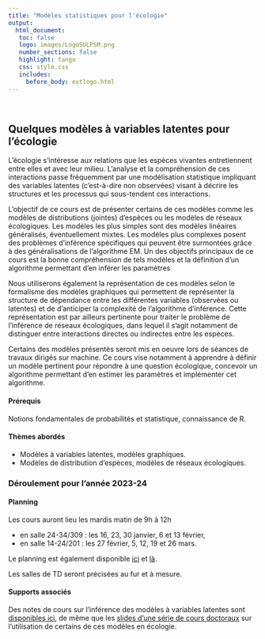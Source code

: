 ```yaml
---
title: "Modèles statistiques pour l'écologie"
output: 
  html_document:
   toc: false
   logo: images/LogoSULPSM.png
   number_sections: false
   highlight: tango
   css: style.css
   includes:
     before_body: extlogo.html
---
```


<br>

## Quelques modèles à variables latentes pour l'écologie

L'écologie s'intéresse aux relations que les espèces vivantes entretiennent entre elles et avec leur milieu. L'analyse et la compréhension de ces interactions passe fréquemment par une modélisation statistique impliquant des variables latentes (c'est-à-dire non observées) visant à décrire les structures et les processus qui sous-tendent ces interactions.

L'objectif de ce cours est de présenter certains de ces modèles comme les modèles de distributions (jointes) d'espèces ou les modèles de réseaux écologiques. Les modèles les plus simples sont des modèles linéaires généralisés, éventuellement mixtes. Les modèles plus complexes posent des problèmes d'inférence spécifiques qui peuvent être surmontées grâce à des généralisations de l'algorithme EM. Un des objectifs principaux de ce cours est la bonne compréhension de tels modèles et la définition d'un algorithme permettant d'en inférer les paramètres

Nous utiliserons également la représentation de ces modèles selon le formalisme des modèles graphiques qui permettent de représenter la structure de dépendance entre les différentes variables (observées ou latentes) et de d’anticiper la complexité de l’algorithme d’inférence. Cette représentation est par ailleurs pertinente pour traiter le problème de l’inférence de réseaux écologiques, dans lequel il s’agit notamment de distinguer entre interactions directes ou indirectes entre les espèces.

Certains des modèles présentés seront mis en oeuvre lors de séances de travaux dirigés sur machine. Ce cours vise notamment à apprendre à définir un modèle pertinent pour répondre à une question écologique, concevoir un algorithme permettant d'en estimer les paramètres et implémenter cet algorithme.

#### Prérequis 
Notions fondamentales de probabilités et statistique, connaissance de R.

#### Thèmes abordés

- Modèles à variables latentes, modèles graphiques.
- Modèles de distribution d'espèces, modèles de réseaux écologiques.

### Déroulement pour l'année 2023-24

#### Planning

Les cours auront lieu les mardis matin de 9h à 12h

* en salle 24-34/309 : les 16, 23, 30 janvier, 6 et 13 février,
* en salle 14-24/201 : les 27 février, 5, 12, 19 et 26 mars.

Le planning est également disponible [ ici](https://m2stat.sorbonne-universite.fr/enseignement/agenda/) et [là](https://isup.sorbonne-universite.fr/plannings-2023-2024). 

Les salles de TD seront précisées au fur et à mesure.

#### Supports associés

Des notes de cours sur l'inférence des modèles à variables latentes sont [disponibles ici](https://scj-robin.github.io/lecture-notes.html), de même que les [slides d'une série de cours doctoraux](https://scj-robin.github.io/lecture-slides.html) sur l'utilisation de certains de ces modèles en écologie.

